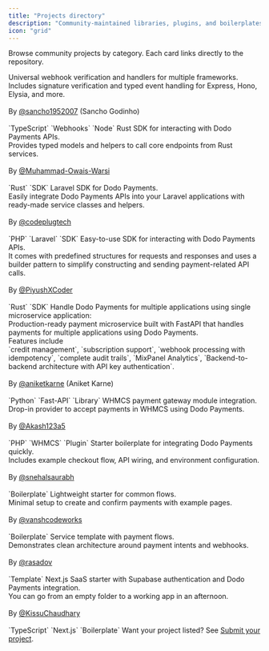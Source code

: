 ```yaml
---
title: "Projects directory"
description: "Community-maintained libraries, plugins, and boilerplates for Dodo Payments."
icon: "grid"
---
```


Browse community projects by category. Each card links directly to the repository.

<Tabs>
<Tab title="Libraries & SDKs">
  <CardGroup cols={1}>
    <Card title="dodopayments-webhooks (TypeScript)" href="https://github.com/sancho1952007/dodopayments-webhooks" icon="node-js">
      Universal webhook verification and handlers for multiple frameworks.
      <br/>Includes signature verification and typed event handling for Express, Hono, Elysia, and more.
      <br/><br/>By <a href="https://github.com/sancho1952007">@sancho1952007</a> (Sancho Godinho)
      <br/><br/>`TypeScript` `Webhooks` `Node`
    </Card>
    <Card title="dodpayments_rust_sdk (Rust)" href="https://github.com/Muhammad-Owais-Warsi/dodpayments_rust_sdk" icon="rust">
      Rust SDK for interacting with Dodo Payments APIs.
      <br/>Provides typed models and helpers to call core endpoints from Rust services.
      <br/><br/>By <a href="https://github.com/Muhammad-Owais-Warsi">@Muhammad-Owais-Warsi</a>
      <br/><br/>`Rust` `SDK`
    </Card>
    <Card title="Dodo Payments Laravel SDK (PHP)" href="https://github.com/codeplugtech/dodo-payments" icon="php">
      Laravel SDK for Dodo Payments.
      <br/>Easily integrate Dodo Payments APIs into your Laravel applications with ready-made service classes and helpers.
      <br/><br/>By <a href="https://github.com/codeplugtech">@codeplugtech</a>
      <br/><br/>`PHP` `Laravel` `SDK`
    </Card>
    <Card title="dodo-payments-rs (Rust)" href="https://github.com/PiyushXCoder/dodo-payments-rs" icon="rust">
      Easy-to-use SDK for interacting with Dodo Payments APIs.
      <br/>It comes with predefined structures for requests and responses and uses a builder pattern to simplify constructing and sending payment-related API calls.
      <br/><br/>By <a href="https://github.com/PiyushXCoder">@PiyushXCoder</a>
      <br/><br/>`Rust` `SDK`
    </Card>
<Card title="multi-app-dodo-payments (Python)" href="https://github.com/aniketkarne/multi-app-dodo-payments" icon="python">
      Handle Dodo Payments for multiple applications using single microservice application: 
      <br/>Production-ready payment microservice built with FastAPI that handles payments for multiple applications using Dodo Payments. 
      <br/>Features include <br/> `credit management`, `subscription support`, `webhook processing with idempotency`, `complete audit trails`, `MixPanel Analytics`, `Backend-to-backend architecture with API key authentication`.
      <br/><br/>By <a href="https://github.com/aniketkarne">@aniketkarne</a> (Aniket Karne)
      <br/><br/>`Python` `Fast-API` `Library`
    </Card>
  </CardGroup>
</Tab>

<Tab title="Plugins & Extensions">
  <CardGroup cols={1}>
    <Card title="Dodo WHMCS (PHP)" href="https://github.com/Akash123a5/dodo-whmcs" icon="php">
      WHMCS payment gateway module integration.
      <br/>Drop-in provider to accept payments in WHMCS using Dodo Payments.
      <br/><br/>By <a href="https://github.com/Akash123a5">@Akash123a5</a>
      <br/><br/>`PHP` `WHMCS` `Plugin`
    </Card>
  </CardGroup>
</Tab>

<Tab title="Boilerplates & Starters">
  <CardGroup cols={1}>
    <Card title="DodoPayments Boilerplate" href="https://github.com/snehalsaurabh/DodoPayments-Boilerplate" icon="rocket">
      Starter boilerplate for integrating Dodo Payments quickly.
      <br/>Includes example checkout flow, API wiring, and environment configuration.
      <br/><br/>By <a href="https://github.com/snehalsaurabh">@snehalsaurabh</a>
      <br/><br/>`Boilerplate`
    </Card>
    <Card title="Dodo Payments Boilerplate" href="https://github.com/vanshcodeworks/dodo_payments_boilerplate" icon="rocket">
      Lightweight starter for common flows.
      <br/>Minimal setup to create and confirm payments with example pages.
      <br/><br/>By <a href="https://github.com/vanshcodeworks">@vanshcodeworks</a>
      <br/><br/>`Boilerplate`
    </Card>
    <Card title="PaymentService" href="https://github.com/rasadov/PaymentService" icon="rocket">
      Service template with payment flows.
      <br/>Demonstrates clean architecture around payment intents and webhooks.
      <br/><br/>By <a href="https://github.com/rasadov">@rasadov</a>
      <br/><br/>`Template`
    </Card>
    <Card title="DodoStarter Boilerplate" href="https://github.com/AINotSoSmart/dodostarter" icon="rocket">
      Next.js SaaS starter with Supabase authentication and Dodo Payments integration.
      <br/>You can go from an empty folder to a working app in an afternoon.
      <br/><br/>By <a href="https://github.com/KissuChaudhary">@KissuChaudhary</a>
      <br/><br/>`TypeScript` `Next.js` `Boilerplate`
    </Card>
  </CardGroup>
</Tab>
</Tabs>

<Note>
Want your project listed? See <a href="/community/submit">Submit your project</a>.
</Note>


